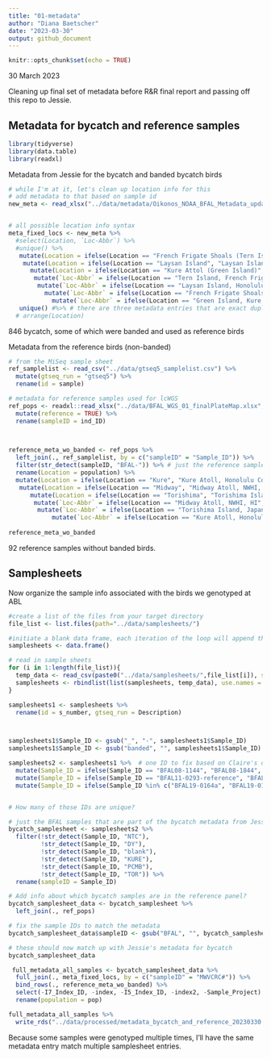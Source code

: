```yaml
---
title: "01-metadata"
author: "Diana Baetscher"
date: "2023-03-30"
output: github_document
---
```


```r
knitr::opts_chunk$set(echo = TRUE)
```


30 March 2023


Cleaning up final set of metadata before R&R final report and passing off this repo to Jessie.


## Metadata for bycatch and reference samples


```r
library(tidyverse)
library(data.table)
library(readxl)

```

Metadata from Jessie for the bycatch and banded bycatch birds
```r
# while I'm at it, let's clean up location info for this
# add metadata to that based on sample id
new_meta <- read_xlsx("../data/metadata/Oikonos_NOAA_BFAL_Metadata_updated 3.15.23.xlsx")


# all possible location info syntax
meta_fixed_locs <- new_meta %>%
  #select(Location, `Loc-Abbr`) %>%
  #unique() %>%
   mutate(Location = ifelse(Location == "French Frigate Shoals (Tern Island)", "Tern Island, French Frigate Shoals, HI", Location)) %>%
    mutate(Location = ifelse(Location == "Laysan Island", "Laysan Island, Honolulu County, Hawaii", Location)) %>%
      mutate(Location = ifelse(Location == "Kure Attol (Green Island)", "Green Island, Kure Atoll, Honolulu County, Hawaii", Location)) %>%
       mutate(`Loc-Abbr` = ifelse(Location == "Tern Island, French Frigate Shoals, HI", "NWHI, FFS", `Loc-Abbr`)) %>%
        mutate(`Loc-Abbr` = ifelse(Location == "Laysan Island, Honolulu County, Hawaii", "NWHI, Laysan", `Loc-Abbr`)) %>%
          mutate(`Loc-Abbr` = ifelse(Location == "French Frigate Shoals", "NWHI, FFS", `Loc-Abbr`)) %>%
            mutate(`Loc-Abbr` = ifelse(Location == "Green Island, Kure Atoll, Honolulu County, Hawaii", "NWHI, Kure", `Loc-Abbr`)) %>%
   unique() #%>% # there are three metadata entries that are exact duplicates. Remove those here
  # arrange(Location)

```
846 bycatch, some of which were banded and used as reference birds



Metadata from the reference birds (non-banded)

```r
# from the MiSeq sample sheet
ref_samplelist <- read_csv("../data/gtseq5_samplelist.csv") %>%
  mutate(gtseq_run = "gtseq5") %>%
  rename(id = sample)

# metadata for reference samples used for lcWGS
ref_pops <- readxl::read_xlsx("../data/BFAL_WGS_01_finalPlateMap.xlsx", sheet = "combinedPlate1And2SamplePops") %>%
  mutate(reference = TRUE) %>%
  rename(sampleID = ind_ID)
  


reference_meta_wo_banded <- ref_pops %>%
  left_join(., ref_samplelist, by = c("sampleID" = "Sample_ID")) %>%
  filter(str_detect(sampleID, "BFAL-")) %>% # just the reference samples that came from non-Jessie sources (not banded birds)
  rename(Location = population) %>%
  mutate(Location = ifelse(Location == "Kure", "Kure Atoll, Honolulu County, Hawaii", Location)) %>%
   mutate(Location = ifelse(Location == "Midway", "Midway Atoll, NWHI, HI", Location)) %>%
      mutate(Location = ifelse(Location == "Torishima", "Torishima Island, Japan", Location)) %>%
       mutate(`Loc-Abbr` = ifelse(Location == "Midway Atoll, NWHI, HI", "NWHI, Midway", NA)) %>%
        mutate(`Loc-Abbr` = ifelse(Location == "Torishima Island, Japan", "Japan, Torishima", `Loc-Abbr`)) %>%
            mutate(`Loc-Abbr` = ifelse(Location == "Kure Atoll, Honolulu County, Hawaii", "NWHI, Kure", `Loc-Abbr`)) 
  
reference_meta_wo_banded
```
92 reference samples without banded birds.



## Samplesheets

Now organize the sample info associated with the birds we genotyped at ABL
```r
#create a list of the files from your target directory
file_list <- list.files(path="../data/samplesheets/")

#initiate a blank data frame, each iteration of the loop will append the data from the given file to this variable
samplesheets <- data.frame()

# read in sample sheets
for (i in 1:length(file_list)){
  temp_data <- read_csv(paste0("../data/samplesheets/",file_list[i]), skip = 19) #read in files using the fread function from the data.table package
  samplesheets <- rbindlist(list(samplesheets, temp_data), use.names = T) #for each iteration, bind the new data to the building dataset
}

samplesheets1 <- samplesheets %>%
  rename(id = s_number, gtseq_run = Description) 



samplesheets1$Sample_ID <- gsub("_", "-", samplesheets1$Sample_ID)
samplesheets1$Sample_ID <- gsub("banded", "", samplesheets1$Sample_ID)

samplesheets2 <- samplesheets1 %>%  # one ID to fix based on Claire's description of mislabeling
  mutate(Sample_ID = ifelse(Sample_ID == "BFAL08-1144", "BFAL08-1844", Sample_ID)) %>%
  mutate(Sample_ID = ifelse(Sample_ID == "BFAL11-0293-reference", "BFAL11-0293", Sample_ID)) %>%
  mutate(Sample_ID = ifelse(Sample_ID %in% c("BFAL19-0164a", "BFAL19-0164b"), "BFAL19-0164", Sample_ID))


# How many of those IDs are unique?

# just the BFAL samples that are part of the bycatch metadata from Jessie
bycatch_samplesheet <- samplesheets2 %>%
  filter(!str_detect(Sample_ID, "NTC"),
         !str_detect(Sample_ID, "DY"),
         !str_detect(Sample_ID, "blank"),
         !str_detect(Sample_ID, "KURE"),
         !str_detect(Sample_ID, "PCMB"),
         !str_detect(Sample_ID, "TOR")) %>%
  rename(sampleID = Sample_ID)

# Add info about which bycatch samples are in the reference panel?
bycatch_samplesheet_data <- bycatch_samplesheet %>%
  left_join(., ref_pops)

# fix the sample IDs to match the metadata
bycatch_samplesheet_data$sampleID <- gsub("BFAL", "", bycatch_samplesheet_data$sampleID)

# these should now match up with Jessie's metadata for bycatch
bycatch_samplesheet_data 

```




```r
 full_metadata_all_samples <- bycatch_samplesheet_data %>%
  full_join(., meta_fixed_locs, by = c("sampleID" = "MWVCRC#")) %>%
  bind_rows(., reference_meta_wo_banded) %>%
  select(-I7_Index_ID, -index, -I5_Index_ID, -index2, -Sample_Project) %>%
  rename(population = pop)

full_metadata_all_samples %>%
  write_rds("../data/processed/metadata_bycatch_and_reference_20230330.rds")

```

Because some samples were genotyped multiple times, I'll have the same metadata entry match multiple samplesheet entries.

